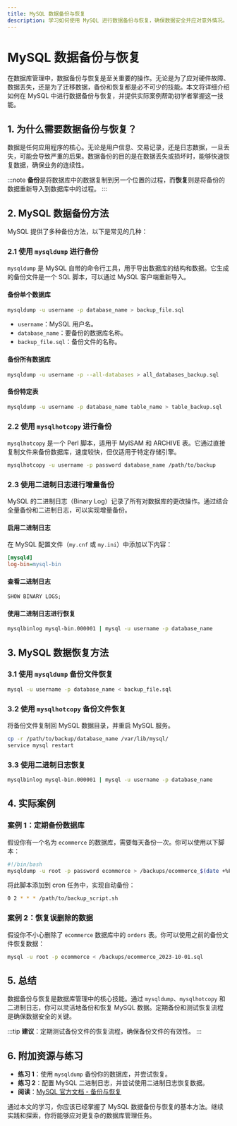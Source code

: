 ```yaml
---
title: MySQL 数据备份与恢复
description: 学习如何使用 MySQL 进行数据备份与恢复，确保数据安全并应对意外情况。
---
```


# MySQL 数据备份与恢复

在数据库管理中，数据备份与恢复是至关重要的操作。无论是为了应对硬件故障、数据丢失，还是为了迁移数据，备份和恢复都是必不可少的技能。本文将详细介绍如何在 MySQL 中进行数据备份与恢复，并提供实际案例帮助初学者掌握这一技能。

## 1. 为什么需要数据备份与恢复？

数据是任何应用程序的核心。无论是用户信息、交易记录，还是日志数据，一旦丢失，可能会导致严重的后果。数据备份的目的是在数据丢失或损坏时，能够快速恢复数据，确保业务的连续性。

:::note
**备份**是将数据库中的数据复制到另一个位置的过程，而**恢复**则是将备份的数据重新导入到数据库中的过程。
:::

## 2. MySQL 数据备份方法

MySQL 提供了多种备份方法，以下是常见的几种：

### 2.1 使用 `mysqldump` 进行备份

`mysqldump` 是 MySQL 自带的命令行工具，用于导出数据库的结构和数据。它生成的备份文件是一个 SQL 脚本，可以通过 MySQL 客户端重新导入。

#### 备份单个数据库

```bash
mysqldump -u username -p database_name > backup_file.sql
```

- `username`：MySQL 用户名。
- `database_name`：要备份的数据库名称。
- `backup_file.sql`：备份文件的名称。

#### 备份所有数据库

```bash
mysqldump -u username -p --all-databases > all_databases_backup.sql
```

#### 备份特定表

```bash
mysqldump -u username -p database_name table_name > table_backup.sql
```

### 2.2 使用 `mysqlhotcopy` 进行备份

`mysqlhotcopy` 是一个 Perl 脚本，适用于 MyISAM 和 ARCHIVE 表。它通过直接复制文件来备份数据库，速度较快，但仅适用于特定存储引擎。

```bash
mysqlhotcopy -u username -p password database_name /path/to/backup
```

### 2.3 使用二进制日志进行增量备份

MySQL 的二进制日志（Binary Log）记录了所有对数据库的更改操作。通过结合全量备份和二进制日志，可以实现增量备份。

#### 启用二进制日志

在 MySQL 配置文件（`my.cnf` 或 `my.ini`）中添加以下内容：

```ini
[mysqld]
log-bin=mysql-bin
```

#### 查看二进制日志

```sql
SHOW BINARY LOGS;
```

#### 使用二进制日志进行恢复

```bash
mysqlbinlog mysql-bin.000001 | mysql -u username -p database_name
```

## 3. MySQL 数据恢复方法

### 3.1 使用 `mysqldump` 备份文件恢复

```bash
mysql -u username -p database_name < backup_file.sql
```

### 3.2 使用 `mysqlhotcopy` 备份文件恢复

将备份文件复制回 MySQL 数据目录，并重启 MySQL 服务。

```bash
cp -r /path/to/backup/database_name /var/lib/mysql/
service mysql restart
```

### 3.3 使用二进制日志恢复

```bash
mysqlbinlog mysql-bin.000001 | mysql -u username -p database_name
```

## 4. 实际案例

### 案例 1：定期备份数据库

假设你有一个名为 `ecommerce` 的数据库，需要每天备份一次。你可以使用以下脚本：

```bash
#!/bin/bash
mysqldump -u root -p password ecommerce > /backups/ecommerce_$(date +%F).sql
```

将此脚本添加到 cron 任务中，实现自动备份：

```bash
0 2 * * * /path/to/backup_script.sh
```

### 案例 2：恢复误删除的数据

假设你不小心删除了 `ecommerce` 数据库中的 `orders` 表。你可以使用之前的备份文件恢复数据：

```bash
mysql -u root -p ecommerce < /backups/ecommerce_2023-10-01.sql
```

## 5. 总结

数据备份与恢复是数据库管理中的核心技能。通过 `mysqldump`、`mysqlhotcopy` 和二进制日志，你可以灵活地备份和恢复 MySQL 数据。定期备份和测试恢复流程是确保数据安全的关键。

:::tip
**建议**：定期测试备份文件的恢复流程，确保备份文件的有效性。
:::

## 6. 附加资源与练习

- **练习 1**：使用 `mysqldump` 备份你的数据库，并尝试恢复。
- **练习 2**：配置 MySQL 二进制日志，并尝试使用二进制日志恢复数据。
- **阅读**：[MySQL 官方文档 - 备份与恢复](https://dev.mysql.com/doc/refman/8.0/en/backup-and-recovery.html)

通过本文的学习，你应该已经掌握了 MySQL 数据备份与恢复的基本方法。继续实践和探索，你将能够应对更复杂的数据库管理任务。